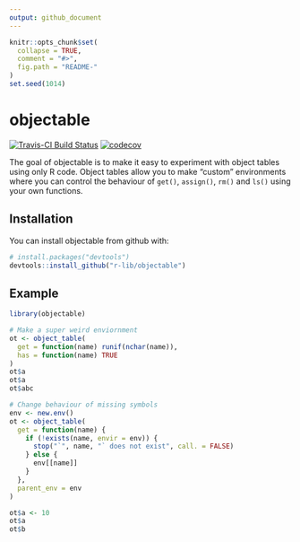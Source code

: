 ```yaml
---
output: github_document
---
```


<!-- README.md is generated from README.Rmd. Please edit that file -->

```r
knitr::opts_chunk$set(
  collapse = TRUE,
  comment = "#>",
  fig.path = "README-"
)
set.seed(1014)
```

# objectable

[![Travis-CI Build Status](https://travis-ci.org/r-lib/objectable.svg?branch=master)](https://travis-ci.org/r-lib/objectable)
[![codecov](https://codecov.io/gh/r-lib/objectable/branch/master/graph/badge.svg)](https://codecov.io/gh/r-lib/objectable)

The goal of objectable is to make it easy to experiment with object tables using only R code. Object tables allow you to make "custom" environments where you can control the behaviour of `get()`, `assign()`, `rm()` and `ls()` using your own functions.

## Installation

You can install objectable from github with:

```r
# install.packages("devtools")
devtools::install_github("r-lib/objectable")
```

## Example

```r
library(objectable)

# Make a super weird enviornment
ot <- object_table(
  get = function(name) runif(nchar(name)),
  has = function(name) TRUE
)
ot$a
ot$a
ot$abc
```

```r
# Change behaviour of missing symbols
env <- new.env()
ot <- object_table(
  get = function(name) {
    if (!exists(name, envir = env)) {
      stop("`", name, "` does not exist", call. = FALSE)
    } else {
      env[[name]]
    }
  },
  parent_env = env
)

ot$a <- 10
ot$a
ot$b
```



